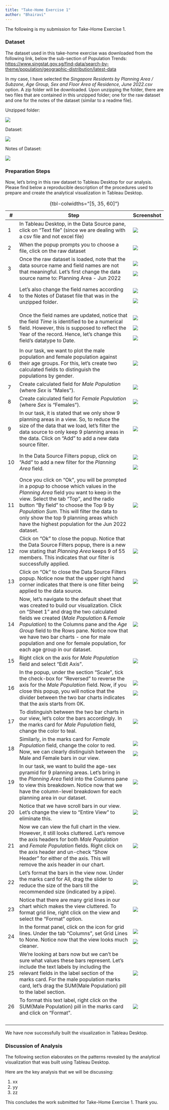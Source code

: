 ```yaml
---
title: "Take-Home Exercise 1"
author: "Bhairavi"
---
```


The following is my submission for Take-Home Exercise 1.

### Dataset

The dataset used in this take-home exercise was downloaded from the following link, below the sub-section of Population Trends: <https://www.singstat.gov.sg/find-data/search-by-theme/population/geographic-distribution/latest-data>

In my case, I have selected the *Singapore Residents by Planning Area / Subzone, Age Group, Sex and Floor Area of Residence, June 2022.csv* option. A zip folder will be downloaded. Upon unzipping the folder, there are two files that are contained in this unzipped folder; one for the raw dataset and one for the notes of the dataset (similar to a readme file).

Unzipped folder:

![](images/01.png)

Dataset:

![](images/02.png)

Notes of Dataset:

![](images/03.png)

### Preparation Steps

Now, let's bring in this raw dataset to Tableau Desktop for our analysis. Please find below a reproducible description of the procedures used to prepare and create the analytical visualization in Tableau Desktop.

+------+-----------------------------------------------------------------------------------------------------------------------------------------------------------------------------------------------------------------------------------------------------------------------------------------------------------------------------------------------------------------------------------------------------+--------------------+
| \#   | Step                                                                                                                                                                                                                                                                                                                                                                                                | Screenshot         |
+======+=====================================================================================================================================================================================================================================================================================================================================================================================================+====================+
| 1    | In Tableau Desktop, in the Data Source pane, click on "Text file" (since we are dealing with a csv file and not excel file)                                                                                                                                                                                                                                                                         | ![](images/04.png) |
+------+-----------------------------------------------------------------------------------------------------------------------------------------------------------------------------------------------------------------------------------------------------------------------------------------------------------------------------------------------------------------------------------------------------+--------------------+
| 2    | When the popup prompts you to choose a file, click on the raw dataset                                                                                                                                                                                                                                                                                                                               | ![](images/05.png) |
+------+-----------------------------------------------------------------------------------------------------------------------------------------------------------------------------------------------------------------------------------------------------------------------------------------------------------------------------------------------------------------------------------------------------+--------------------+
| 3    | Once the raw dataset is loaded, note that the data source name and field names are not that meaningful. Let's first change the data source name to: Planning Area - Jun 2022                                                                                                                                                                                                                        | ![](images/06.png) |
|      |                                                                                                                                                                                                                                                                                                                                                                                                     |                    |
|      |                                                                                                                                                                                                                                                                                                                                                                                                     | ![](images/07.png) |
+------+-----------------------------------------------------------------------------------------------------------------------------------------------------------------------------------------------------------------------------------------------------------------------------------------------------------------------------------------------------------------------------------------------------+--------------------+
| 4    | Let's also change the field names according to the Notes of Dataset file that was in the unzipped folder.                                                                                                                                                                                                                                                                                           | ![](images/08.png) |
|      |                                                                                                                                                                                                                                                                                                                                                                                                     |                    |
|      |                                                                                                                                                                                                                                                                                                                                                                                                     | ![](images/09.png) |
+------+-----------------------------------------------------------------------------------------------------------------------------------------------------------------------------------------------------------------------------------------------------------------------------------------------------------------------------------------------------------------------------------------------------+--------------------+
| 5    | Once the field names are updated, notice that the field *Time* is identified to be a numerical field. However, this is supposed to reflect the Year of the record. Hence, let's change this field's datatype to Date.                                                                                                                                                                               | ![](images/10.png) |
|      |                                                                                                                                                                                                                                                                                                                                                                                                     |                    |
|      |                                                                                                                                                                                                                                                                                                                                                                                                     | ![](images/11.png) |
|      |                                                                                                                                                                                                                                                                                                                                                                                                     |                    |
|      |                                                                                                                                                                                                                                                                                                                                                                                                     | ![](images/12.png) |
+------+-----------------------------------------------------------------------------------------------------------------------------------------------------------------------------------------------------------------------------------------------------------------------------------------------------------------------------------------------------------------------------------------------------+--------------------+
| 6    | In our task, we want to plot the male population and female population against their age groups. For this, let's create two calculated fields to distinguish the populations by gender.                                                                                                                                                                                                             | ![](images/13.png) |
+------+-----------------------------------------------------------------------------------------------------------------------------------------------------------------------------------------------------------------------------------------------------------------------------------------------------------------------------------------------------------------------------------------------------+--------------------+
| 7    | Create calculated field for *Male Population* (where *Sex* is "Males").                                                                                                                                                                                                                                                                                                                             | ![](images/14.png) |
+------+-----------------------------------------------------------------------------------------------------------------------------------------------------------------------------------------------------------------------------------------------------------------------------------------------------------------------------------------------------------------------------------------------------+--------------------+
| 8    | Create calculated field for *Female Population* (where *Sex* is "Females").                                                                                                                                                                                                                                                                                                                         | ![](images/15.png) |
+------+-----------------------------------------------------------------------------------------------------------------------------------------------------------------------------------------------------------------------------------------------------------------------------------------------------------------------------------------------------------------------------------------------------+--------------------+
| 9    | In our task, it is stated that we only show 9 planning areas in a view. So, to reduce the size of the data that we load, let's filter the data source to only keep 9 planning areas in the data. Click on "Add" to add a new data source filter.                                                                                                                                                    | ![](images/16.png) |
+------+-----------------------------------------------------------------------------------------------------------------------------------------------------------------------------------------------------------------------------------------------------------------------------------------------------------------------------------------------------------------------------------------------------+--------------------+
| 10   | In the Data Source Filters popup, click on "Add" to add a new filter for the *Planning Area* field.                                                                                                                                                                                                                                                                                                 | ![](images/17.png) |
|      |                                                                                                                                                                                                                                                                                                                                                                                                     |                    |
|      |                                                                                                                                                                                                                                                                                                                                                                                                     | ![](images/18.png) |
+------+-----------------------------------------------------------------------------------------------------------------------------------------------------------------------------------------------------------------------------------------------------------------------------------------------------------------------------------------------------------------------------------------------------+--------------------+
| 11   | Once you click on "Ok", you will be prompted in a popup to choose which values in the *Planning Area* field you want to keep in the view. Select the tab "Top", and the radio button "By field" to choose the Top 9 by *Population Sum*. This will filter the data to only show the top 9 planning areas which have the highest population for the Jun 2022 dataset.                                | ![](images/19.png) |
+------+-----------------------------------------------------------------------------------------------------------------------------------------------------------------------------------------------------------------------------------------------------------------------------------------------------------------------------------------------------------------------------------------------------+--------------------+
| 12   | Click on "Ok" to close the popup. Notice that the Data Source Filters popup, there is a new row stating that *Planning Area* keeps 9 of 55 members. This indicates that our filter is successfully applied.                                                                                                                                                                                         | ![](images/20.png) |
+------+-----------------------------------------------------------------------------------------------------------------------------------------------------------------------------------------------------------------------------------------------------------------------------------------------------------------------------------------------------------------------------------------------------+--------------------+
| 13   | Click on "Ok" to close the Data Source Filters popup. Notice now that the upper right hand corner indicates that there is one filter being applied to the data source.                                                                                                                                                                                                                              | ![](images/21.png) |
+------+-----------------------------------------------------------------------------------------------------------------------------------------------------------------------------------------------------------------------------------------------------------------------------------------------------------------------------------------------------------------------------------------------------+--------------------+
| 14   | Now, let's navigate to the default sheet that was created to build our visualization. Click on "Sheet 1" and drag the two calculated fields we created (*Male Population* & *Female Population*) to the Columns pane and the *Age Group* field to the Rows pane. Notice now that we have two bar charts - one for male population and one for female population, for each age group in our dataset. | ![](images/22.png) |
+------+-----------------------------------------------------------------------------------------------------------------------------------------------------------------------------------------------------------------------------------------------------------------------------------------------------------------------------------------------------------------------------------------------------+--------------------+
| 15   | Right click on the axis for *Male Population* field and select "Edit Axis".                                                                                                                                                                                                                                                                                                                         | ![](images/23.png) |
+------+-----------------------------------------------------------------------------------------------------------------------------------------------------------------------------------------------------------------------------------------------------------------------------------------------------------------------------------------------------------------------------------------------------+--------------------+
| 16   | In the popup, under the section "Scale", tick the check-box for "Reversed" to reverse the axis for the *Male Population* field. Now, if you close this popup, you will notice that the divider between the two bar charts indicates that the axis starts from 0K.                                                                                                                                   | ![](images/24.png) |
|      |                                                                                                                                                                                                                                                                                                                                                                                                     |                    |
|      |                                                                                                                                                                                                                                                                                                                                                                                                     | ![](images/25.png) |
+------+-----------------------------------------------------------------------------------------------------------------------------------------------------------------------------------------------------------------------------------------------------------------------------------------------------------------------------------------------------------------------------------------------------+--------------------+
| 17   | To distinguish between the two bar charts in our view, let's color the bars accordingly. In the marks card for *Male Population* field, change the color to teal.                                                                                                                                                                                                                                   | ![](images/26.png) |
+------+-----------------------------------------------------------------------------------------------------------------------------------------------------------------------------------------------------------------------------------------------------------------------------------------------------------------------------------------------------------------------------------------------------+--------------------+
| 18   | Similarly, in the marks card for *Female Population* field, change the color to red. Now, we can clearly distinguish between the Male and Female bars in our view.                                                                                                                                                                                                                                  | ![](images/27.png) |
|      |                                                                                                                                                                                                                                                                                                                                                                                                     |                    |
|      |                                                                                                                                                                                                                                                                                                                                                                                                     | ![](images/28.png) |
+------+-----------------------------------------------------------------------------------------------------------------------------------------------------------------------------------------------------------------------------------------------------------------------------------------------------------------------------------------------------------------------------------------------------+--------------------+
| 19   | In our task, we want to build the age-sex pyramid for 9 planning areas. Let's bring in the *Planning Area* field into the Columns pane to view this breakdown. Notice now that we have the column-level breakdown for each planning area in our dataset.                                                                                                                                            | ![](images/29.png) |
+------+-----------------------------------------------------------------------------------------------------------------------------------------------------------------------------------------------------------------------------------------------------------------------------------------------------------------------------------------------------------------------------------------------------+--------------------+
| 20   | Notice that we have scroll bars in our view. Let's change the view to "Entire View" to eliminate this.                                                                                                                                                                                                                                                                                              | ![](images/30.png) |
+------+-----------------------------------------------------------------------------------------------------------------------------------------------------------------------------------------------------------------------------------------------------------------------------------------------------------------------------------------------------------------------------------------------------+--------------------+
| 21   | Now we can view the full chart in the view. However, it still looks cluttered. Let's remove the axis headers for both *Male Population* and *Female Population* fields. Right click on the axis header and un-check "Show Header" for either of the axis. This will remove the axis header in our chart.                                                                                            | ![](images/31.png) |
+------+-----------------------------------------------------------------------------------------------------------------------------------------------------------------------------------------------------------------------------------------------------------------------------------------------------------------------------------------------------------------------------------------------------+--------------------+
| 22   | Let's format the bars in the view now. Under the marks card for All, drag the slider to reduce the size of the bars till the recommended size (indicated by a pipe).                                                                                                                                                                                                                                | ![](images/33.png) |
+------+-----------------------------------------------------------------------------------------------------------------------------------------------------------------------------------------------------------------------------------------------------------------------------------------------------------------------------------------------------------------------------------------------------+--------------------+
| 23   | Notice that there are many grid lines in our chart which makes the view cluttered. To format grid line, right click on the view and select the "Format" option.                                                                                                                                                                                                                                     | ![](images/34.png) |
+------+-----------------------------------------------------------------------------------------------------------------------------------------------------------------------------------------------------------------------------------------------------------------------------------------------------------------------------------------------------------------------------------------------------+--------------------+
| 24   | In the format panel, click on the icon for grid lines. Under the tab "Columns", set Grid Lines to None. Notice now that the view looks much cleaner.                                                                                                                                                                                                                                                | ![](images/35.png) |
|      |                                                                                                                                                                                                                                                                                                                                                                                                     |                    |
|      |                                                                                                                                                                                                                                                                                                                                                                                                     | ![](images/36.png) |
+------+-----------------------------------------------------------------------------------------------------------------------------------------------------------------------------------------------------------------------------------------------------------------------------------------------------------------------------------------------------------------------------------------------------+--------------------+
| 25   | We're looking at bars now but we can't be sure what values these bars represent. Let's include the text labels by including the relevant fields in the label section of the marks card. For the male population marks card, let's drag the SUM(Male Population) pill to the label section.                                                                                                          | ![](images/37.png) |
+------+-----------------------------------------------------------------------------------------------------------------------------------------------------------------------------------------------------------------------------------------------------------------------------------------------------------------------------------------------------------------------------------------------------+--------------------+
| 26   | To format this text label, right click on the SUM(Male Population) pill in the marks card and click on "Format".                                                                                                                                                                                                                                                                                    | ![](images/38.png) |
+------+-----------------------------------------------------------------------------------------------------------------------------------------------------------------------------------------------------------------------------------------------------------------------------------------------------------------------------------------------------------------------------------------------------+--------------------+
|      |                                                                                                                                                                                                                                                                                                                                                                                                     |                    |
+------+-----------------------------------------------------------------------------------------------------------------------------------------------------------------------------------------------------------------------------------------------------------------------------------------------------------------------------------------------------------------------------------------------------+--------------------+
|      |                                                                                                                                                                                                                                                                                                                                                                                                     |                    |
+------+-----------------------------------------------------------------------------------------------------------------------------------------------------------------------------------------------------------------------------------------------------------------------------------------------------------------------------------------------------------------------------------------------------+--------------------+
|      |                                                                                                                                                                                                                                                                                                                                                                                                     |                    |
+------+-----------------------------------------------------------------------------------------------------------------------------------------------------------------------------------------------------------------------------------------------------------------------------------------------------------------------------------------------------------------------------------------------------+--------------------+
|      |                                                                                                                                                                                                                                                                                                                                                                                                     |                    |
+------+-----------------------------------------------------------------------------------------------------------------------------------------------------------------------------------------------------------------------------------------------------------------------------------------------------------------------------------------------------------------------------------------------------+--------------------+

: {tbl-colwidths="\[5, 35, 60\]"}

We have now successfully built the visualization in Tableau Desktop.

### Discussion of Analysis

The following section elaborates on the patterns revealed by the analytical visualization that was built using Tableau Desktop.

Here are the key analysis that we will be discussing:

1.  xx
2.  yy
3.  zz

This concludes the work submitted for Take-Home Exercise 1. Thank you.
